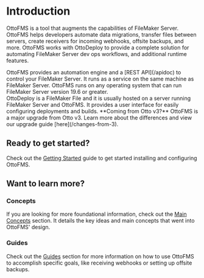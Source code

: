 
# Introduction

OttoFMS is a tool that augments the capabilities of FileMaker Server. OttoFMS helps developers automate data migrations, transfer files between servers, create receivers for incoming webhooks, offsite backups, and more. OttoFMS works with OttoDeploy to provide a complete solution for automating FileMaker Server dev ops workflows, and additional runtime features.

<div style={{ paddingTop: "32px" }}>
  <OttoFMSLogo scale={0.8} />
</div>
OttoFMS provides an automation engine and a [REST API](/apidoc) to control your FileMaker
Server. It runs as a service on the same machine as FileMaker Server. OttoFMS runs
on any operating system that can run FileMaker Server version 19.6 or greater.

<div style={{ paddingTop: "32px" }}>
  <OttoDeployLogo scale={0.8} />
</div>
OttoDeploy is a FileMaker File and it is usually hosted on a server running FileMaker
Server and OttoFMS. It provides a user interface for easily configuring deployments
and builds.

<Callout type="warning">
  **Coming from Otto v3?**
  <span>
    OttoFMS is a major upgrade from Otto v3. Learn more about the differences
    and view our upgrade guide [here](/changes-from-3).
  </span>
</Callout>

## Ready to get started?

Check out the [Getting Started](/getting-started) guide to get started installing and configuring OttoFMS.

## Want to learn more?

### Concepts

If you are looking for more foundational information, check out the [Main Concepts](/concepts) section. It details the key ideas and main concepts that went into OttoFMS' design.

### Guides

Check out the [Guides](/guides) section for more information on how to use OttoFMS to accomplish specific goals, like receiving webhooks or setting up offsite backups.
